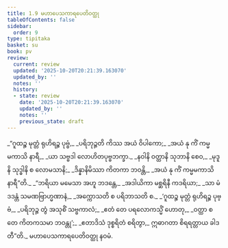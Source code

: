 ```yaml
---
title: 1.9 မဟာပေသကာရပေတိဝတ္ထု
tableOfContents: false
sidebar:
  order: 9
type: tipitaka
basket: su
book: pv
review:
  current: review
  updated: '2025-10-20T20:21:39.163070'
  updated_by: ''
  notes: ''
  history:
  - state: review
    date: '2025-10-20T20:21:39.163070'
    updated_by: ''
    notes: ''
    previous_state: draft
---
```



<DynamicBreadcrumb />


<ReviewStatus review={frontmatter.review} showDetails={true} />

<HypothesisAnnotation frontmatter={frontmatter} />

<Division number="54" book="pv" e="ch" v="19" p="133">

<Paragraph number="63" type="verses" book="pv">
_“ဂူထဉ္စ မုတ္တံ ရုဟိရဉ္စ ပုဗ္ဗံ,_  
_ပရိဘုဉ္ဇတိ ကိဿ အယံ ဝိပါကော;_  
_အယံ နု ကိံ ကမ္မမကာသိ နာရီ,_  
_ယာ သဗ္ဗဒါ လောဟိတပုဗ္ဗဘက္ခာ._  

</Paragraph>

</Division>
<Division number="55" book="pv" e="ch" v="19" p="133">

<Paragraph number="64" type="verses" book="pv">
_နဝါနိ ဝတ္ထာနိ သုဘာနိ စေဝ,_  
_မုဒူနိ သုဒ္ဓါနိ စ လောမသာနိ;_  
_ဒိန္နာနိမိဿာ ကိတကာ ဘဝန္တိ,_  
_အယံ နု ကိံ ကမ္မမကာသိ နာရီ”တိ._  

</Paragraph>

</Division>
<Division number="56" book="pv" e="ch" v="19" p="133">

<Paragraph number="65" type="verses" book="pv">
_“ဘရိယာ မမေသာ အဟူ ဘဒန္တေ,_  
_အဒါယိကာ မစ္ဆရိနီ ကဒရိယာ;_  
_သာ မံ ဒဒန္တံ သမဏဗြာဟ္မဏာနံ,_  
_အက္ကောသတိ စ ပရိဘာသတိ စ._  

</Paragraph>

</Division>
<Division number="57" book="pv" e="ch" v="19" p="133">

<Paragraph number="66" type="verses" book="pv">
_‘ဂူထဉ္စ မုတ္တံ ရုဟိရဉ္စ ပုဗ္ဗံ,_  
_ပရိဘုဉ္ဇ တွံ အသုစိံ သဗ္ဗကာလံ;_  
_ဧတံ တေ ပရလောကသ္မိံ ဟောတု,_  
_ဝတ္ထာ စ တေ ကိတကသမာ ဘဝန္တု’;_  
_ဧတာဒိသံ ဒုစ္စရိတံ စရိတွာ,_  
ဣဓာဂတာ စိရရတ္တာယ ခါဒတီ”တိ._  


</Paragraph>
</Division>

<Paragraph number="67" type="center" book="pv">
မဟာပေသကာရပေတိဝတ္ထု နဝမံ.
</Paragraph>